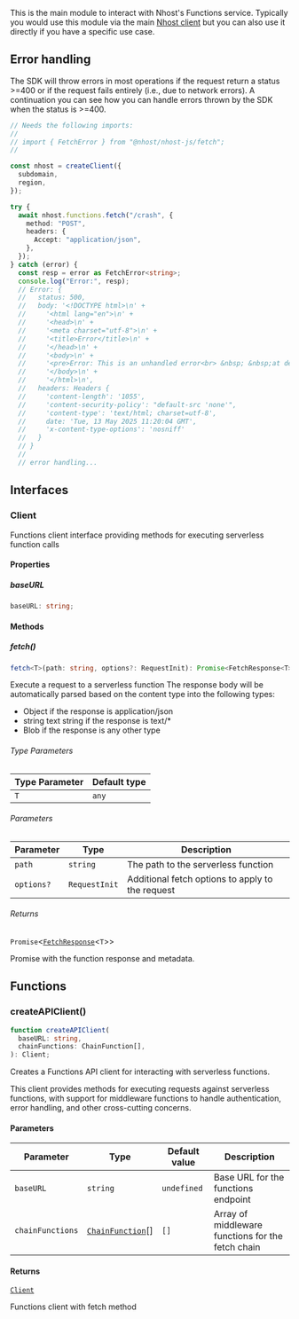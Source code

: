 This is the main module to interact with Nhost's Functions service.
Typically you would use this module via the main [Nhost client](main#createclient)
but you can also use it directly if you have a specific use case.

## Error handling

The SDK will throw errors in most operations if the request return a status >=400 or
if the request fails entirely (i.e., due to network errors). A continuation you can see
how you can handle errors thrown by the SDK when the status is >=400.

```ts
// Needs the following imports:
//
// import { FetchError } from "@nhost/nhost-js/fetch";
//

const nhost = createClient({
  subdomain,
  region,
});

try {
  await nhost.functions.fetch("/crash", {
    method: "POST",
    headers: {
      Accept: "application/json",
    },
  });
} catch (error) {
  const resp = error as FetchError<string>;
  console.log("Error:", resp);
  // Error: {
  //   status: 500,
  //   body: '<!DOCTYPE html>\n' +
  //     '<html lang="en">\n' +
  //     '<head>\n' +
  //     '<meta charset="utf-8">\n' +
  //     '<title>Error</title>\n' +
  //     '</head>\n' +
  //     '<body>\n' +
  //     '<pre>Error: This is an unhandled error<br> &nbsp; &nbsp;at default (/opt/project/functions/crash.ts:4:11)<br> &nbsp; &nbsp;at Layer.handle [as handle_request] (/usr/local/lib/node_modules/express/lib/router/layer.js:95:5)<br> &nbsp; &nbsp;at next (/usr/local/lib/node_modules/express/lib/router/route.js:144:13)<br> &nbsp; &nbsp;at next (/usr/local/lib/node_modules/express/lib/router/route.js:140:7)<br> &nbsp; &nbsp;at next (/usr/local/lib/node_modules/express/lib/router/route.js:140:7)<br> &nbsp; &nbsp;at next (/usr/local/lib/node_modules/express/lib/router/route.js:140:7)<br> &nbsp; &nbsp;at next (/usr/local/lib/node_modules/express/lib/router/route.js:140:7)<br> &nbsp; &nbsp;at next (/usr/local/lib/node_modules/express/lib/router/route.js:140:7)<br> &nbsp; &nbsp;at next (/usr/local/lib/node_modules/express/lib/router/route.js:140:7)<br> &nbsp; &nbsp;at next (/usr/local/lib/node_modules/express/lib/router/route.js:140:7)</pre>\n' +
  //     '</body>\n' +
  //     '</html>\n',
  //   headers: Headers {
  //     'content-length': '1055',
  //     'content-security-policy': "default-src 'none'",
  //     'content-type': 'text/html; charset=utf-8',
  //     date: 'Tue, 13 May 2025 11:20:04 GMT',
  //     'x-content-type-options': 'nosniff'
  //   }
  // }
  //
  // error handling...
```

## Interfaces

### Client

Functions client interface providing methods for executing serverless function calls

#### Properties

##### baseURL

```ts
baseURL: string;
```

#### Methods

##### fetch()

```ts
fetch<T>(path: string, options?: RequestInit): Promise<FetchResponse<T>>;
```

Execute a request to a serverless function
The response body will be automatically parsed based on the content type into the following types:

- Object if the response is application/json
- string text string if the response is text/\*
- Blob if the response is any other type

###### Type Parameters

| Type Parameter | Default type |
| -------------- | ------------ |
| `T`            | `any`        |

###### Parameters

| Parameter  | Type          | Description                                      |
| ---------- | ------------- | ------------------------------------------------ |
| `path`     | `string`      | The path to the serverless function              |
| `options?` | `RequestInit` | Additional fetch options to apply to the request |

###### Returns

`Promise`&lt;[`FetchResponse`](fetch#fetchresponse)&lt;`T`&gt;&gt;

Promise with the function response and metadata.

## Functions

### createAPIClient()

```ts
function createAPIClient(
  baseURL: string,
  chainFunctions: ChainFunction[],
): Client;
```

Creates a Functions API client for interacting with serverless functions.

This client provides methods for executing requests against serverless functions,
with support for middleware functions to handle authentication, error handling,
and other cross-cutting concerns.

#### Parameters

| Parameter        | Type                                         | Default value | Description                                       |
| ---------------- | -------------------------------------------- | ------------- | ------------------------------------------------- |
| `baseURL`        | `string`                                     | `undefined`   | Base URL for the functions endpoint               |
| `chainFunctions` | [`ChainFunction`](fetch#chainfunction)[] | `[]`          | Array of middleware functions for the fetch chain |

#### Returns

[`Client`](#client)

Functions client with fetch method

